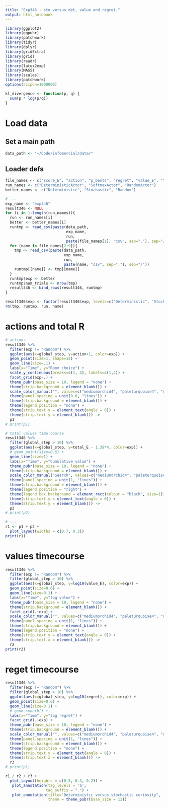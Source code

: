 ```yaml
---
title: "Exp346 - sto versus det, value and regret."
output: html_notebook
---
```


```r
library(ggplot2)
library(ggpubr)
library(patchwork)
library(tidyr)
library(dplyr)
library(gridExtra)
library(grid)
library(readr)
library(latex2exp)
library(MASS) 
library(scales)
library(patchwork)
options(scipen=1000000)

kl_divergence <- function(p, q) {
  sum(p * log(p/q))
}
```

# Load data
## Set a main path
```r
data_path <- "~/Code/infomercial/data/"
```

## Loader defs
```r
file_names <- c("score_E", "action", "p_bests", "regret", "value_E", "ties", "state", "total_E", "total_regret")
run_names <- c("DeterministicActor", "SoftmaxActor", "RandomActor")
better_names <- c("Deterministic", "Stochastic", "Random")

# ---
exp_name <- "exp346"
result346 <- NULL
for (i in 1:length(run_names)){
  run <- run_names[i]
  better <- better_names[i]
  runtmp <- read_csv(paste(data_path, 
                           exp_name, 
                           run,
                           paste(file_names[1], "csv", sep="."), sep="/"))
  for (name in file_names[2:9]){
    tmp <- read_csv(paste(data_path, 
                          exp_name, 
                          run,
                          paste(name, "csv", sep="."), sep="/"))  
    runtmp[[name]] <- tmp[[name]]
  }
  runtmp$exp <- better
  runtmp$num_trials <- nrow(tmp)
  result346 <- bind_rows(result346, runtmp) 
}

result346$exp <- factor(result346$exp, levels=c("Deterministic", "Stochastic", "Random"))
rm(tmp, runtmp, run, name)
```

# actions and total R
```r
# actions
result346 %>% 
  filter(exp != "Random") %>% 
  ggplot(aes(x=global_step, y=action+1, color=exp)) +
  geom_point(size=1, shape=15) + 
  geom_line(size=.1) +
  labs(x="Time", y="Room choice") +
  scale_y_continuous(breaks=c(1, 4), labels=c(1,4)) +
  facet_grid(exp~.) +
  theme_pubr(base_size = 10, legend = "none") +
  theme(strip.background = element_blank()) +
  scale_color_manual("", values=c("mediumorchid4", "paleturquoise4", "darkgrey")) +
  theme(panel.spacing = unit(0.6, "lines")) +
  theme(strip.background = element_blank()) +
  theme(legend.position = "none") +
  theme(strip.text.y = element_text(angle = 0)) +
  theme(strip.text.y = element_blank()) ->
  p1
# print(p1)

# total values time course
result346 %>% 
  filter(global_step > 10) %>%
  ggplot(aes(x=global_step, y=total_E - 1.38*4, color=exp)) +
  # geom_point(size=0.6) +
  geom_line(size=1) +
  labs(x="Time", y="Cumulative value") +
  theme_pubr(base_size = 10, legend = "none") +
  theme(strip.background = element_blank()) +
  scale_color_manual("Search", values=c("mediumorchid4", "paleturquoise4", "darkgrey")) +
  theme(panel.spacing = unit(1, "lines")) +
  theme(strip.background = element_blank()) +
  theme(legend.position = "right") +
  theme(legend.box.background = element_rect(colour = "black", size=1)) +
  theme(strip.text.y = element_text(angle = 0)) +
  theme(strip.text.y = element_blank()) ->
  p2
# print(p2)

# ---
r1 <- p1 + p2 + 
  plot_layout(widths = c(0.7, 0.3))
print(r1)
```

# values timecourse
```r
result346 %>% 
  filter(exp != "Random") %>% 
  filter(global_step > 10) %>% 
  ggplot(aes(x=global_step, y=log10(value_E), color=exp)) +
  geom_point(size=0.6) +
  geom_line(size=0.1) +
  labs(x="Time", y="log value") +
  theme_pubr(base_size = 10, legend = "none") +
  theme(strip.background = element_blank()) +
  facet_grid(.~exp) +
  scale_color_manual("", values=c("mediumorchid4", "paleturquoise4", "darkgrey")) +
  theme(panel.spacing = unit(1, "lines")) +
  theme(strip.background = element_blank()) +
  theme(legend.position = "none") +
  theme(strip.text.y = element_text(angle = 0)) +
  theme(strip.text.x = element_blank()) ->
  r2
print(r2)
```

# reget timecourse
```r
result346 %>% 
  filter(exp != "Random") %>% 
  filter(global_step > 10) %>%
  ggplot(aes(x=global_step, y=log10(regret), color=exp)) +
  geom_point(size=0.6) +
  geom_line(size=0.1) +
  # geom_smooth() +
  labs(x="Time", y="log regret") +
  facet_grid(.~exp) +
  theme_pubr(base_size = 10, legend = "none") +
  theme(strip.background = element_blank()) +
  scale_color_manual("", values=c("mediumorchid4", "paleturquoise4", "darkgrey")) +
  theme(panel.spacing = unit(1, "lines")) +
  theme(strip.background = element_blank()) +
  theme(legend.position = "none") +
  theme(strip.text.y = element_text(angle = 0)) +
  theme(strip.text.x = element_blank()) ->
  r3
# print(p1)
```

```r
r1 / r2 / r3 + 
  plot_layout(heights = c(0.5, 0.3, 0.2)) + 
   plot_annotation(tag_levels = 'a', 
                  tag_suffix = ".") + 
   plot_annotation(title="Deterministic versus stochastic curiosity", 
                   theme = theme_pubr(base_size = 12))
```



